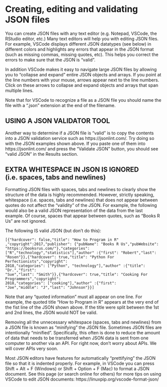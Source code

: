 # Creating, editing and validating JSON files

You can create JSON files with any text editor (e.g. Notepad, VSCode, the RStudio editor, etc.) Many text editors will help you with editing JSON files. For example, VSCode displays different JSON datatypes (see below) in different colors and highlights any errors that appear in the JSON format (such as missing commas, missing quotes, etc). This helps you correct the errors to make sure that the JSON is "valid". 

In addition VSCode makes it easy to navigate large JSON files by allowing you to "collapse and expand" entire JSON objects and arrays. If you point at the line numbers with your mouse, arrows appear next to the line numbers.  Click on these arrows to collapse and expand objects and arrays that span multiple lines.

Note that for VSCode to recognize a file as a JSON file you should name the file with a ".json" extension at the end of the filename.

## USING A JSON VALIDATOR TOOL
 
Another way to determine if a JSON file is "valid" is to copy the contents into a JSON validation service such as https://jsonlint.com/. Try doing so with the JSON examples shown above. If you paste one of them into
https://jsonlint.com/  and press the "Validate JSON" button, you should see "valid JSON" in the Results section.
 
 
## EXTRA WHITESPACE IN JSON IS IGNORED (i.e. spaces, tabs and newlines)
 
Formatting JSON files with spaces, tabs and newlines to clearly show the structure of the data is highly recommended. However, strictly speaking, whitespace (i.e. spaces, tabs and newlines) that does not appear between quotes do not affect the "validity" of the JSON. For example, the following would also be a valid
JSON representation of the data from the last example. Of course, spaces that appear between quotes, such as "Books R Us" are not ignored.
 
The following IS valid JSON (but don't do this):
 
```
[{"hardcover": false,"title": "How to Program in R"
,"copyright":2017,"publisher": {"pubName": "Books R Us","pubWebsite":
"https://booksrus.com/"},"categories":
["R","technology","statistics"],"author" :{"first": "Robert","last":
"Rosen"}},{"hardcover": true,"title": "Python For Perfectionists","copyright":
2018,"categories": ["Python", "technology"],"author" :{"title": "Dr.","first":
"Sue","last": "Smith"}},{"hardcover": true,"title": "Cooking For Programmers","copyright":
2018,"categories": ["cooking"],"author" :{"first":
"Joe","middle": "J","last": "Johnson"}}]
```

Note that any "quoted information" must all appear on one line. For example, the quoted title "How to Program in R" appears at the very end of the fist line of the JSON shown above. If the title were split between the 1st and 2nd lines, the JSON would NOT be valid.

Removing all the unnecessary whitespace (spaces, tabs and newlines) from a JSON file is known as "minifying" the JSON file. Sometimes JSON files are intentionally "minified". Specifically, this often is done to reduce the amount of data that needs to be transferred when JSON data is sent from one computer to another via an API. For right now, don't worry about APIs. We will cover APIs very soon.
 
Most JSON editors have features for automatically "prettifying" the JSON file so that it is indented properly. For example, in VSCode you can press Shift + Alt + F (Windows) or Shift + Option + F (Mac) to format a JSON document. See this page (or search online for others) for more tips on using VSCode to edit
JSON documents: https://linuxpip.org/vscode-format-json/
